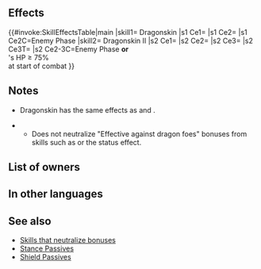 {{Passive
|name=Dragonskin
|type=A
|1name=Dragonskin
|1tagid=SID_邪竜の鱗
|1required=-
|1effect=Neutralizes "effective against flying" bonuses.<br>If foe initiates combat, grants Def/Res+4 during combat.
|1cost=300
|2name=Dragonskin II
|2tagid=SID_邪竜の鱗・承
|2effect=Neutralizes "effective against flying" bonuses. If foe initiates combat or if foe's HP ≥ 75% at start of combat, grants Atk/Spd/Def/Res+6 to unit during combat and neutralizes foe's bonuses (from skills like Fortify, Rally, etc.).
|2required=Dragonskin
|2cost=300
|canUseWeapon={{WeaponList|All}}
|canUseMove={{MoveList|All}}
|exclusive=1
|properties=random_owner
}}
==Effects==
{{#invoke:SkillEffectsTable|main
|skill1={{Si|Dragonskin}} Dragonskin
|s1 Ce1={{Eft|Neutralize Weakness|{{Mt|Flying}}}}
|s1 Ce2={{Eft|Temporary buffs|Def/Res|4}}
|s1 Ce2C=Enemy Phase
|skill2={{Si|Dragonskin II}} Dragonskin II
|s2 Ce1={{Eft|Neutralize Weakness|{{Mt|Flying}}}}
|s2 Ce2={{Eft|Temporary buffs|Atk/Spd/Def/Res|6}}
|s2 Ce3={{Eft|Neutralize Bonuses}}
|s2 Ce3T={{Tgt|Foe}}
|s2 Ce2-3C=Enemy Phase '''or'''<br>{{Tgt|Foe}}'s HP ≥ 75%<br>at start of combat
}}
==Notes==
* Dragonskin has the same effects as {{St|Iote's Shield}} and {{St|Bracing Stance 2}}.
{{Effectiveness neutralization|flying}}
** Does not neutralize "Effective against dragon foes" bonuses from skills such as {{St|Falchion}} or the {{SEt|Effective against dragons}} status effect.
{{IfFoeInitiates}}
{{Temporary buffs}}
{{Bonus neutralization|name=Dragonskin II}}
==List of owners==
{{Skill Hero List}}
==In other languages==
{{OtherLanguages
|japanese=邪竜の鱗
|german=Drachenhaut
|spanishEU=Piel dragontina
|spanishLA=Piel dragontina
|french=Écailles dragon
|italian=Scaglie di drago
|chineseTW=邪龍之鱗
|portuguese=Pele de dragão
}}
==See also==
{{See also skills|cond=(Description LIKE '%Neutralizes "effective against flying%' AND WikiName!='Iotes Shield' OR Description LIKE '%foe initiates combat, grants Def/Res+_ during combat%') AND Exclusive='1'}}
* [[:Category:Skills that neutralize bonuses|Skills that neutralize bonuses]]
* [[Stance Passives]]
* [[Shield Passives]]
{{Passives Navbox|A}}